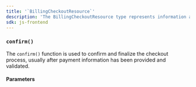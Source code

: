 ```yaml
---
title: '`BillingCheckoutResource`'
description: 'The BillingCheckoutResource type represents information about a checkout session.'
sdk: js-frontend
---
```


<Include src="_partials/billing/billing-experimental" />

<Typedoc src="types/billing-checkout-resource" />

### `confirm()`

The `confirm()` function is used to confirm and finalize the checkout process, usually after payment information has been provided and validated.

#### Parameters

<Typedoc src="types/confirm-checkout-params" />
